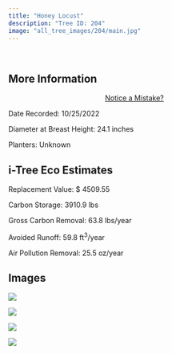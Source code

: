```yaml
---
title: "Honey Locust"
description: "Tree ID: 204"
image: "all_tree_images/204/main.jpg"
---
```


<br>

## **More Information**
::: column-margin
<center><a class="button" href="https://forms.gle/W6f5nwYxrM33hF4f7">Notice a Mistake?</a></center>
:::


Date Recorded:  10/25/2022

Diameter at Breast Height:  24.1  inches

Planters:  Unknown

## **i-Tree Eco Estimates**


 Replacement Value: $ 4509.55

 Carbon Storage:  3910.9  lbs

 Gross Carbon Removal:  63.8  lbs/year

 Avoided Runoff:  59.8  ft<sup>3</sup>/year

 Air Pollution Removal:  25.5  oz/year

## **Images**


 ![](all_tree_images/204/IMG_7110.jpg)

 ![](all_tree_images/204/IMG_7111.jpg)

 ![](all_tree_images/204/IMG_7112.jpg)

 ![](all_tree_images/204/main.jpg)
